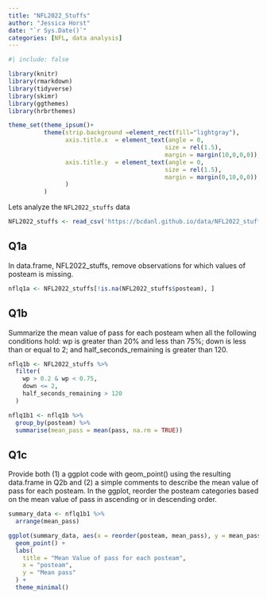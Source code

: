 ```yaml
---
title: "NFL2022_Stuffs"
author: "Jessica Horst"
date: "`r Sys.Date()`"
categories: [NFL, data analysis]
---
```


```r
#| include: false

library(knitr)
library(rmarkdown)
library(tidyverse)
library(skimr)
library(ggthemes)
library(hrbrthemes)

theme_set(theme_ipsum()+
          theme(strip.background =element_rect(fill="lightgray"),
                axis.title.x  = element_text(angle = 0,
                                            size = rel(1.5),
                                            margin = margin(10,0,0,0)),
                axis.title.y  = element_text(angle = 0,
                                            size = rel(1.5),
                                            margin = margin(0,10,0,0))
                )
          )
```

Lets analyze the `NFL2022_stuffs` data

```r
NFL2022_stuffs <- read_csv('https://bcdanl.github.io/data/NFL2022_stuffs.csv')
```

## Q1a

In data.frame, NFL2022_stuffs, remove observations for which values of posteam is missing.

```r
nflq1a <- NFL2022_stuffs[!is.na(NFL2022_stuffs$posteam), ]
```

## Q1b

Summarize the mean value of pass for each posteam when all the following conditions hold:
wp is greater than 20% and less than 75%;
down is less than or equal to 2; and
half_seconds_remaining is greater than 120.

```r
nflq1b <- NFL2022_stuffs %>%
  filter(
    wp > 0.2 & wp < 0.75,
    down <= 2,
    half_seconds_remaining > 120
  )
```

```r
nflq1b1 <- nflq1b %>%
  group_by(posteam) %>%
  summarise(mean_pass = mean(pass, na.rm = TRUE))
```

## Q1c

Provide both (1) a ggplot code with geom_point() using the resulting data.frame in Q2b and (2) a simple comments to describe the mean value of pass for each posteam.
In the ggplot, reorder the posteam categories based on the mean value of pass in ascending or in descending order.

```r
summary_data <- nflq1b1 %>%
  arrange(mean_pass)
```


```r
ggplot(summary_data, aes(x = reorder(posteam, mean_pass), y = mean_pass)) +
  geom_point() +
  labs(
    title = "Mean Value of pass for each posteam",
    x = "posteam",
    y = "Mean pass"
  ) +
  theme_minimal()
```



